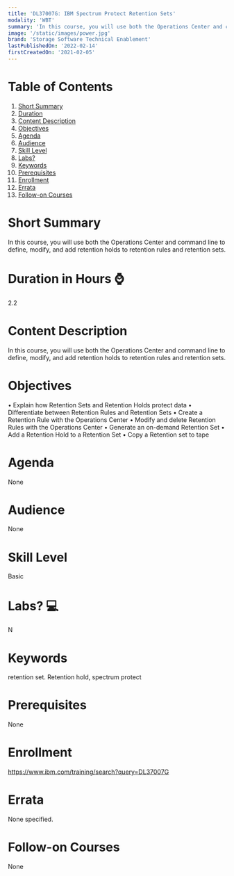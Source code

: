 ```yaml
---
title: 'DL37007G: IBM Spectrum Protect Retention Sets'
modality: 'WBT'
summary: 'In this course, you will use both the Operations Center and command line to define, modify, and add retention holds to retention rules and retention sets.'
image: '/static/images/power.jpg'
brand: 'Storage Software Technical Enablement'
lastPublishedOn: '2022-02-14'
firstCreatedOn: '2021-02-05'
---
```

# Table of Contents
1.  [Short Summary](#short-summary)
2.  [Duration](#duration-in-hours-)
3.  [Content Description](#content-description)
4.  [Objectives](#objectives)
5.  [Agenda](#agenda)
6.  [Audience](#audience)
7.  [Skill Level](#skill-level)
8.  [Labs?](#labs-)
9.  [Keywords](#keywords)
10. [Prerequisites](#prerequisites)
11. [Enrollment](#enrollment)
12. [Errata](#errata)
13. [Follow-on Courses](#follow-on-courses)

# Short Summary
In this course, you will use both the Operations Center and command line to define, modify, and add retention holds to retention rules and retention sets.

# Duration in Hours ⌚
2.2

# Content Description
In this course, you will use both the Operations Center and command line to define, modify, and add retention holds to retention rules and retention sets.

# Objectives
• Explain how Retention Sets and Retention Holds protect data • Differentiate between Retention Rules and Retention Sets • Create a Retention Rule with the Operations Center • Modify and delete Retention Rules with the Operations Center • Generate an on-demand Retention Set • Add a Retention Hold to a Retention Set • Copy a Retention set to tape



# Agenda
None

# Audience
None

# Skill Level
Basic               

# Labs? 💻
N

# Keywords
retention set. Retention hold, spectrum protect

# Prerequisites
None

# Enrollment
https://www.ibm.com/training/search?query=DL37007G

# Errata
None specified.

# Follow-on Courses
None

